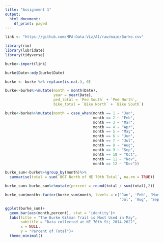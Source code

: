 ```yaml
---
title: "Assignment 1"
output:
  html_document:
    df_print: paged
---
```


```r
link <- "https://github.com/MPA-Data-Viz/A1/raw/main/Burke.csv"

library(rio)
library(lubridate)
library(tidyverse)

burke<-import(link)
```


```r
burke$Date<-mdy(burke$Date)

burke <- burke %>% replace(is.na(.), 0)

burke<-burke%>%mutate(month = month(Date),
                      year = year(Date),
                      ped_total = `Ped South` + `Ped North`,
                      bike_total = `Bike North` + `Bike South`)

burke<-burke%>%mutate(month = case_when(month == 1 ~ "Jan",
                                        month == 2 ~ "Feb",
                                        month == 3 ~ "Mar",
                                        month == 4 ~ "Apr",
                                        month == 5 ~ "May",
                                        month == 6 ~ "Jun",
                                        month == 7 ~ "Jul",
                                        month == 8 ~ "Aug",
                                        month == 9 ~ "Sep",
                                        month == 10 ~ "Oct",
                                        month == 11 ~ "Nov",
                                        month == 12 ~ "Dec"))

burke_sum<-burke%>%group_by(month)%>%
  summarise(total = sum(`BGT North of NE 70th Total`, na.rm = TRUE))

burke_sum<-burke_sum%>%mutate(percent = round(total / sum(total),2))

burke_sum$month<-factor(burke_sum$month, levels = c('Jan', 'Feb', 'Mar','Apr', 'May', 'Jun',
                                                    'Jul', 'Aug', 'Sep', 'Oct', 'Nov', 'Dec'))

```

```r
ggplot(burke_sum)+
  geom_bar(aes(month,percent), stat = 'identity')+
  labs(title = "The Burke Gilman Trail is Most Used in May",
       subtitle = "Data collected at NE 70th St; 2014-2022",
       x = NULL,
       y = "Percent of Total")+ 
  theme_minimal()
```

